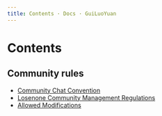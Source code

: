 ```yaml
---
title: Contents · Docs · GuiLuoYuan
---
```


# Contents

## Community rules

- [Community Chat Convention](rules/community_chat_convention)
- [Losenone Community Management Regulations](rules/losenone_community_management_regulations)
- [Allowed Modifications](rules/allowed_modifications)
